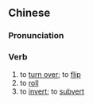 {{also|翻转}}
==Chinese==
{{zh-forms|s=翻转}}

===Pronunciation===
{{zh-pron
|m=fānzhuǎn
|h=pfs=fân-chón
|cat=v
}}

===Verb===
{{zh-verb}}

# to [[turn over]]; to [[flip]]
# to [[roll]]
# to [[invert]]; to [[subvert]]
